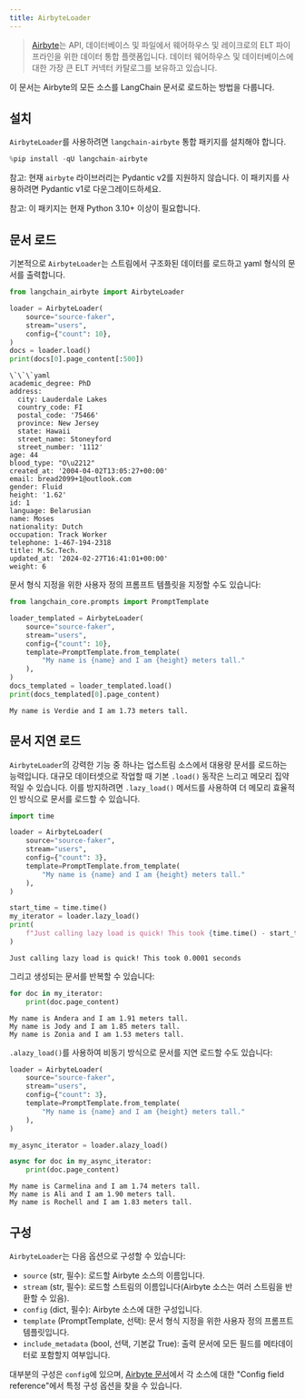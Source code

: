 ```yaml
---
title: AirbyteLoader
---
```


>[Airbyte](https://github.com/airbytehq/airbyte)는 API, 데이터베이스 및 파일에서 웨어하우스 및 레이크로의 ELT 파이프라인을 위한 데이터 통합 플랫폼입니다. 데이터 웨어하우스 및 데이터베이스에 대한 가장 큰 ELT 커넥터 카탈로그를 보유하고 있습니다.

이 문서는 Airbyte의 모든 소스를 LangChain 문서로 로드하는 방법을 다룹니다.

## 설치

`AirbyteLoader`를 사용하려면 `langchain-airbyte` 통합 패키지를 설치해야 합니다.

```python
%pip install -qU langchain-airbyte
```

참고: 현재 `airbyte` 라이브러리는 Pydantic v2를 지원하지 않습니다.
이 패키지를 사용하려면 Pydantic v1로 다운그레이드하세요.

참고: 이 패키지는 현재 Python 3.10+ 이상이 필요합니다.

## 문서 로드

기본적으로 `AirbyteLoader`는 스트림에서 구조화된 데이터를 로드하고 yaml 형식의 문서를 출력합니다.

```python
from langchain_airbyte import AirbyteLoader

loader = AirbyteLoader(
    source="source-faker",
    stream="users",
    config={"count": 10},
)
docs = loader.load()
print(docs[0].page_content[:500])
```

```output
\`\`\`yaml
academic_degree: PhD
address:
  city: Lauderdale Lakes
  country_code: FI
  postal_code: '75466'
  province: New Jersey
  state: Hawaii
  street_name: Stoneyford
  street_number: '1112'
age: 44
blood_type: "O\u2212"
created_at: '2004-04-02T13:05:27+00:00'
email: bread2099+1@outlook.com
gender: Fluid
height: '1.62'
id: 1
language: Belarusian
name: Moses
nationality: Dutch
occupation: Track Worker
telephone: 1-467-194-2318
title: M.Sc.Tech.
updated_at: '2024-02-27T16:41:01+00:00'
weight: 6
```

문서 형식 지정을 위한 사용자 정의 프롬프트 템플릿을 지정할 수도 있습니다:

```python
from langchain_core.prompts import PromptTemplate

loader_templated = AirbyteLoader(
    source="source-faker",
    stream="users",
    config={"count": 10},
    template=PromptTemplate.from_template(
        "My name is {name} and I am {height} meters tall."
    ),
)
docs_templated = loader_templated.load()
print(docs_templated[0].page_content)
```

```output
My name is Verdie and I am 1.73 meters tall.
```

## 문서 지연 로드

`AirbyteLoader`의 강력한 기능 중 하나는 업스트림 소스에서 대용량 문서를 로드하는 능력입니다. 대규모 데이터셋으로 작업할 때 기본 `.load()` 동작은 느리고 메모리 집약적일 수 있습니다. 이를 방지하려면 `.lazy_load()` 메서드를 사용하여 더 메모리 효율적인 방식으로 문서를 로드할 수 있습니다.

```python
import time

loader = AirbyteLoader(
    source="source-faker",
    stream="users",
    config={"count": 3},
    template=PromptTemplate.from_template(
        "My name is {name} and I am {height} meters tall."
    ),
)

start_time = time.time()
my_iterator = loader.lazy_load()
print(
    f"Just calling lazy load is quick! This took {time.time() - start_time:.4f} seconds"
)
```

```output
Just calling lazy load is quick! This took 0.0001 seconds
```

그리고 생성되는 문서를 반복할 수 있습니다:

```python
for doc in my_iterator:
    print(doc.page_content)
```

```output
My name is Andera and I am 1.91 meters tall.
My name is Jody and I am 1.85 meters tall.
My name is Zonia and I am 1.53 meters tall.
```

`.alazy_load()`를 사용하여 비동기 방식으로 문서를 지연 로드할 수도 있습니다:

```python
loader = AirbyteLoader(
    source="source-faker",
    stream="users",
    config={"count": 3},
    template=PromptTemplate.from_template(
        "My name is {name} and I am {height} meters tall."
    ),
)

my_async_iterator = loader.alazy_load()

async for doc in my_async_iterator:
    print(doc.page_content)
```

```output
My name is Carmelina and I am 1.74 meters tall.
My name is Ali and I am 1.90 meters tall.
My name is Rochell and I am 1.83 meters tall.
```

## 구성

`AirbyteLoader`는 다음 옵션으로 구성할 수 있습니다:

- `source` (str, 필수): 로드할 Airbyte 소스의 이름입니다.
- `stream` (str, 필수): 로드할 스트림의 이름입니다(Airbyte 소스는 여러 스트림을 반환할 수 있음).
- `config` (dict, 필수): Airbyte 소스에 대한 구성입니다.
- `template` (PromptTemplate, 선택): 문서 형식 지정을 위한 사용자 정의 프롬프트 템플릿입니다.
- `include_metadata` (bool, 선택, 기본값 True): 출력 문서에 모든 필드를 메타데이터로 포함할지 여부입니다.

대부분의 구성은 `config`에 있으며, [Airbyte 문서](https://docs.airbyte.com/integrations/)에서 각 소스에 대한 "Config field reference"에서 특정 구성 옵션을 찾을 수 있습니다.
